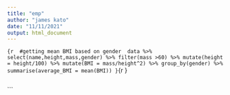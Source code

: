 ---
title: "emp"
author: "james kato"
date: "11/11/2021"
output: html_document
---

```{r 
#getting mean BMI based on gender 
data %>% select(name,height,mass,gender) %>% filter(mass >60) %>% mutate(height = height/100) %>% mutate(BMI = mass/height^2) %>% group_by(gender) %>% summarise(average_BMI = mean(BMI))
}
```{r
}
```{r}

```

```


